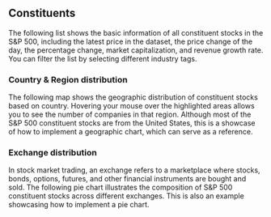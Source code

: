 
## Constituents
The following list shows the basic information of all constituent stocks in the S&P 500, including the latest price in the dataset,
the price change of the day, the percentage change, market capitalization, and revenue growth rate. You can filter the list by selecting different industry tags.

<IndexCompositions index={props.index} />


<h3 id='geo'>Country & Region distribution</h3>

The following map shows the geographic distribution of constituent stocks based on country. Hovering your mouse over the highlighted areas allows you to see the number of companies in that region.
Although most of the S&P 500 constituent stocks are from the United States, this is a showcase of how to implement a geographic chart, which can serve as a reference.

<IndexCompositionGeoDistribution index={props.index} />


<h3 id='exchanges'>Exchange distribution</h3>

In stock market trading, an exchange refers to a marketplace where stocks, bonds, options, futures, and other financial instruments are bought and sold.
The following pie chart illustrates the composition of S&P 500 constituent stocks across different exchanges. This is also an example showcasing how to implement a pie chart.

<IndexCompositionExchangeDistribution index={props.index} />
